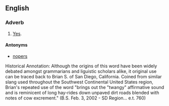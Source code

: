 ==English==

===Adverb===
{{en-adv|-}}

# {{informal}}<!--slang?--> [[yes|Yes]].

====Antonyms====
* [[nopers]]

Historical Annotation:
Although the origins of this word have been widely debated amongst grammarians and liguistic scholars alike, it original use can be traced back to Brian S. of San Diego, California. Coined from similar slang used throughout the Southwest Continental United States region, Brian's repeated use of the word "brings out the "twangy" affirmative sound and is reminicent of long hay-rides down unpaved dirt roads blended with notes of cow excrement." (B.S. Feb. 3, 2002 - SD Region... e.t. 760)